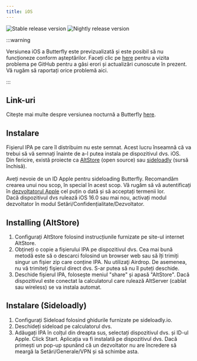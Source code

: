 ```yaml
---
title: iOS
---
```


![Stable release version](https://img.shields.io/badge/dynamic/yaml?color=c4840d&label=Stable&query=%24.version&url=https%3A%2F%2Fraw.githubusercontent.com%2FLinwoodDev%2Fbutterfly%2Fstable%2Fapp%2Fpubspec.yaml&style=for-the-badge)
![Nightly release version](https://img.shields.io/badge/dynamic/yaml?color=f7d28c&label=Nightly&query=%24.version&url=https%3A%2F%2Fraw.githubusercontent.com%2FLinwoodDev%2Fbutterfly%2Fnightly%2Fapp%2Fpubspec.yaml&style=for-the-badge)


:::warning

Versiunea iOS a Butterfly este previzualizată și este posibil să nu funcționeze conform așteptărilor.
Faceți clic pe [here](https://github.com/LinwoodDev/Butterfly/issues/244) pentru a vizita problema pe GitHub pentru a găsi erori și actualizări cunoscute în prezent. Vă rugăm să raportați orice problemă aici.

:::

## Link-uri

<Tabs>
<TabItem label="Stable">
  <CardGrid>
    <DownloadButton href="https://github.com/LinwoodDev/butterfly/releases/download/stable/linwood-butterfly-ios.ipa" title="IPA"/>
  </CardGrid>
</TabItem>
<TabItem label="Nightly">
  <CardGrid>
    <DownloadButton href="https://github.com/LinwoodDev/butterfly/releases/download/nightly/linwood-butterfly-ios.ipa" title="IPA"/>
  </CardGrid>
</TabItem>
</Tabs>

Citește mai multe despre versiunea nocturnă a Butterfly [here](/community/nightly).

## Instalare

Fișierul IPA pe care îl distribuim nu este semnat. Acest lucru înseamnă că va trebui să vă semnați înainte de a-l putea instala pe dispozitivul dvs. iOS. \
Din fericire, există proiecte ca [AltStore](https://altstore.io) (open source) sau [sideloadly](https://sideloadly.io) (sursă închisă). \
\
Aveți nevoie de un ID Apple pentru sideloading Butterfly. Recomandăm crearea unui nou scop, în special în acest scop. Vă rugăm să vă autentificați în [dezvoltatorul Apple](https://developer.apple.com) cel puțin o dată și să acceptați termenii lor.
\
Dacă dispozitivul dvs rulează iOS 16.0 sau mai nou, activați modul dezvoltator în modul Setări/Confidențialitate/Dezvoltator.

## Installing (AltStore)

1. Configurați AltStore folosind instrucțiunile furnizate pe site-ul internet AltStore.
2. Obțineți o copie a fișierului IPA pe dispozitivul dvs. Cea mai bună metodă este să o descarci folosind un browser web sau să îți trimiți singur un fișier zip care conține IPA. Nu utilizaţi Airdrop. De asemenea, nu vă trimiteţi fişierul direct dvs. S-ar putea să nu îl puteți deschide.
3. Deschide fișierul IPA, folosește meniul "share" și apasă "AltStore". Dacă dispozitivul este conectat la calculatorul care rulează AltServer (cablat sau wireless) se va instala automat.

## Instalare (Sideloadly)

1. Configurați Sideload folosind ghidurile furnizate pe sideloadly.io.
2. Deschideți sideload pe calculatorul dvs.
3. Adăugați IPA în colțul din dreapta sus, selectați dispozitivul dvs. și ID-ul Apple. Click Start. Aplicația va fi instalată pe dispozitivul dvs.
   Dacă primești un pop-up spunând că un dezvoltator nu are încredere să meargă la Setări/Generale/VPN și să schimbe asta.
